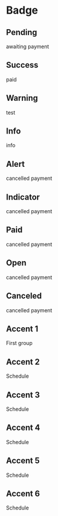 
# Badge

<Props of={Badge} />

## Pending

<Playground>
  <Badge type='pending'> awaiting payment </Badge>
</Playground>

## Success

<Playground>
  <Badge type='success'>paid</Badge>
</Playground>

## Warning

<Playground>
  <Badge type='warning'>test</Badge>
</Playground>

## Info

<Playground>
  <Badge type='info'>info</Badge>
</Playground>

## Alert

<Playground>
  <Badge type='alert'>cancelled payment </Badge>
</Playground>

## Indicator

<Playground>
  <Badge type='indicator'>cancelled payment </Badge>
</Playground>

## Paid

<Playground>
  <Badge type='paid'>cancelled payment </Badge>
</Playground>

## Open

<Playground>
  <Badge type='open'>cancelled payment </Badge>
</Playground>

## Canceled

<Playground>
  <Badge type='canceled'>cancelled payment </Badge>
</Playground>

## Accent 1

<Playground>
  <Badge type='accent-1'>First group</Badge>
</Playground>

## Accent 2

<Playground>
  <Badge type='accent-2'>Schedule</Badge>
</Playground>

## Accent 3

<Playground>
  <Badge type='accent-3'>Schedule</Badge>
</Playground>

## Accent 4

<Playground>
  <Badge type='accent-4'>Schedule</Badge>
</Playground>

## Accent 5

<Playground>
  <Badge type='accent-5'>Schedule</Badge>
</Playground>

## Accent 6

<Playground>
  <Badge type='accent-6'>Schedule</Badge>
</Playground>
